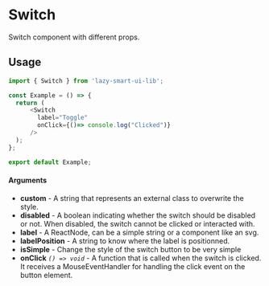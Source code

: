 # Switch

Switch component with different props.

## Usage

```ts
import { Switch } from 'lazy-smart-ui-lib';

const Example = () => {
  return (
      <Switch
        label="Toggle"
        onClick={()=> console.log("Clicked")}
      />
  );
};

export default Example;
```

#### Arguments

- **custom** - A string that represents an external class to overwrite the style.
- **disabled** - A boolean indicating whether the switch should be disabled or not. When disabled, the switch cannot be clicked or interacted with.
- **label** - A ReactNode, can be a simple string or a component like an svg.
- **labelPosition** - A string to know where the label is positionned.
- **isSimple** - Change the style of the switch button to be very simple
- **onClick** _`() => void`_ - A function that is called when the switch is clicked. It receives a MouseEventHandler for handling the click event on the button element.